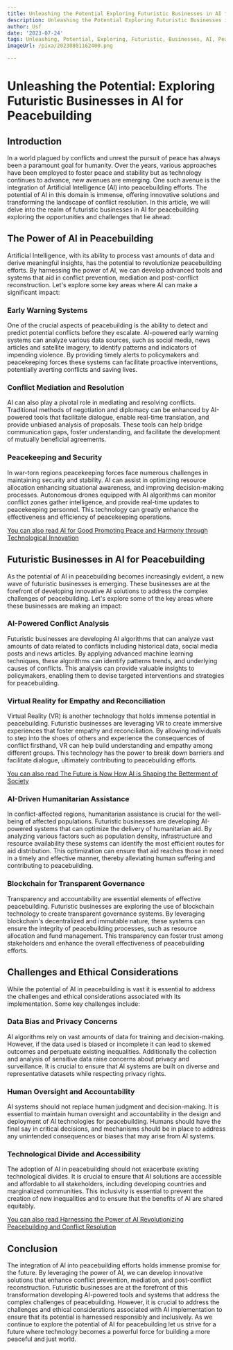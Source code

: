 ```yaml
---
title: Unleashing the Potential Exploring Futuristic Businesses in AI for Peacebuilding
description: Unleashing the Potential Exploring Futuristic Businesses in AI for Peacebuilding
author: Usf
date: '2023-07-24'
tags: Unleashing, Potential, Exploring, Futuristic, Businesses, AI, Peacebuilding
imageUrl: /pixa/20230801162400.png

---
```

# Unleashing the Potential: Exploring Futuristic Businesses in AI for Peacebuilding

## Introduction

In  a world plagued by conflicts and unrest the  pursuit of peace has always been a  paramount goal for humanity. Over the years, various approaches have been employed to foster peace and stability but as technology continues to advance, new avenues are emerging. One such avenue is the integration of Artificial Intelligence (AI) into  peacebuilding efforts. The potential of AI in this domain is immense, offering innovative solutions and  transforming the landscape of conflict resolution. In this article, we will  delve into the realm of futuristic businesses in AI for peacebuilding  exploring the opportunities and  challenges that lie ahead.

## The Power of AI in Peacebuilding

Artificial Intelligence, with its ability to  process vast amounts of data and derive meaningful insights, has the potential  to revolutionize  peacebuilding efforts. By harnessing the power of AI, we can  develop advanced tools and systems that aid in conflict prevention, mediation and  post-conflict reconstruction. Let's explore some key areas where AI can make a significant impact:

### Early Warning Systems

One of the crucial aspects of peacebuilding is the ability to detect  and predict potential conflicts before they escalate. AI-powered early warning systems can analyze various data sources,  such as social media, news articles and satellite imagery, to  identify patterns and indicators of impending violence. By providing timely alerts to policymakers and peacekeeping forces these systems can facilitate proactive interventions, potentially averting conflicts and saving lives.

### Conflict Mediation and Resolution

AI can also  play a pivotal role in  mediating and resolving conflicts. Traditional methods of negotiation and diplomacy can be enhanced by AI-powered tools that facilitate dialogue,  enable real-time translation, and provide unbiased analysis of proposals.  These tools  can help bridge communication gaps, foster understanding, and facilitate the development of mutually beneficial agreements.

###  Peacekeeping and  Security

In war-torn regions peacekeeping forces face numerous challenges in maintaining security and stability. AI can assist in optimizing resource allocation enhancing situational awareness, and improving decision-making processes.  Autonomous drones equipped with AI algorithms can  monitor conflict zones  gather intelligence, and provide real-time  updates to peacekeeping personnel. This technology  can greatly enhance the effectiveness and efficiency  of peacekeeping operations.

[You can also read AI for Good Promoting  Peace  and Harmony through Technological Innovation](AI%20for%20Good%20Promoting%20Peace%20and%20Harmony%20through%20Technological%20Innovation)


## Futuristic Businesses in AI for Peacebuilding

As the  potential of AI in peacebuilding becomes increasingly evident,  a new wave of  futuristic businesses is emerging. These businesses are at the forefront of developing  innovative AI solutions to address the complex challenges of  peacebuilding. Let's explore some of the key areas where these businesses  are  making  an impact:

### AI-Powered Conflict Analysis

Futuristic businesses  are developing AI algorithms that can analyze vast amounts of data related to conflicts including historical data, social media posts  and news articles. By applying advanced machine learning techniques, these algorithms can identify patterns trends, and underlying causes of conflicts. This analysis can provide valuable insights to policymakers, enabling them to devise targeted interventions and strategies for peacebuilding.

### Virtual Reality for Empathy and Reconciliation

Virtual Reality (VR) is another  technology that holds immense potential in peacebuilding. Futuristic businesses are  leveraging  VR to  create immersive experiences that foster empathy and reconciliation. By allowing individuals to step into the shoes of others and experience the consequences of conflict firsthand, VR can help build understanding and empathy among different groups. This technology has the power  to break down barriers  and facilitate dialogue, ultimately contributing to peacebuilding efforts.

[You can also read The  Future  is  Now How  AI is Shaping the Betterment of Society](The%20Future%20is%20Now%20How%20AI%20is%20Shaping%20the%20Betterment%20of%20Society)


### AI-Driven Humanitarian  Assistance

In  conflict-affected regions, humanitarian assistance is crucial for  the well-being of affected populations. Futuristic businesses  are developing AI-powered systems that can optimize the delivery  of humanitarian aid. By analyzing various factors such as population density, infrastructure  and  resource availability these systems  can  identify the most  efficient routes  for  aid distribution. This optimization can ensure that aid reaches those in need in a timely and effective manner, thereby alleviating human suffering and contributing to peacebuilding.

### Blockchain for Transparent Governance

Transparency and accountability are essential elements of effective peacebuilding. Futuristic businesses are exploring the  use  of  blockchain technology to create transparent governance systems. By leveraging blockchain's decentralized and immutable nature, these systems can ensure the integrity of peacebuilding processes, such as resource allocation and fund management. This transparency can foster trust among  stakeholders and enhance the overall effectiveness of peacebuilding efforts.

## Challenges and Ethical Considerations

While the potential  of AI in peacebuilding  is vast  it is essential to address the challenges and ethical considerations associated with its implementation. Some  key challenges include:

### Data Bias and Privacy Concerns

AI algorithms rely on vast  amounts of data for training  and decision-making.  However, if the  data used is biased or incomplete it  can lead to skewed  outcomes and perpetuate existing inequalities. Additionally  the collection and analysis of sensitive data raise concerns about privacy and surveillance. It is crucial to ensure that AI systems are built on diverse and representative datasets  while  respecting privacy rights.

### Human Oversight and Accountability

AI systems should  not replace human judgment and decision-making. It is essential to maintain human oversight and  accountability in the design and  deployment of AI technologies for peacebuilding.  Humans should have the final say in critical decisions,  and mechanisms should be in place to address any unintended consequences or biases that may arise from AI systems.

### Technological Divide and Accessibility

The adoption of  AI in peacebuilding should  not exacerbate  existing technological divides. It is crucial to  ensure that AI solutions are accessible and affordable  to all stakeholders, including developing countries  and marginalized communities. This inclusivity  is essential to prevent the creation of new inequalities and to ensure that  the benefits of AI are shared equitably.

[You can also read Harnessing  the Power of AI Revolutionizing Peacebuilding and Conflict Resolution](Harnessing%20the%20Power%20of%20AI%20Revolutionizing%20Peacebuilding%20and%20Conflict%20Resolution)


## Conclusion

The integration  of AI into peacebuilding efforts holds immense promise for the future. By leveraging the  power  of AI, we can develop innovative solutions that enhance conflict prevention,  mediation, and post-conflict reconstruction. Futuristic businesses are  at the forefront of this transformation developing AI-powered tools and systems that  address the  complex challenges of  peacebuilding.  However, it is crucial to address the challenges and ethical considerations associated with AI implementation to  ensure that its potential is harnessed responsibly and inclusively. As we continue to explore the potential of AI for peacebuilding  let us strive for a future where technology becomes a powerful force for building a more peaceful and just world.